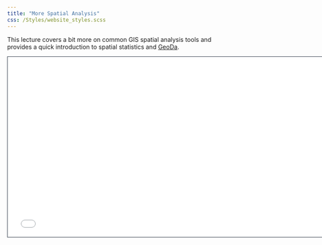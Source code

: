 ```yaml
---
title: "More Spatial Analysis"
css: /Styles/website_styles.scss
---
```


This lecture covers a bit more on common GIS spatial analysis tools and provides a quick introduction to spatial statistics and [GeoDa](https://geodacenter.github.io).

<iframe class="slide-deck" src="/Lectures/Spatial_analysis_lecture2.html" height="420" width="750" style="border: 1px solid #2e3846;">

</iframe>

